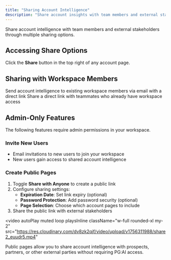 ```yaml
---
title: "Sharing Account Intelligence"
description: "Share account insights with team members and external stakeholders"
---
```


Share account intelligence with team members and external stakeholders through multiple sharing options.

## Accessing Share Options

Click the **Share** button in the top right of any account page.

## Sharing with Workspace Members

<CardGroup cols={2}>
  <Card title="Email Account Plan" icon="envelope">
    Send account intelligence to existing workspace members via email with a direct link
  </Card>
  <Card title="Copy Account Link" icon="link">
    Share a direct link with teammates who already have workspace access
  </Card>
</CardGroup>

## Admin-Only Features

<Warning>
  The following features require admin permissions in your workspace.
</Warning>

### Invite New Users

- Email invitations to new users to join your workspace
- New users gain access to shared account intelligence

### Create Public Pages

1. Toggle **Share with Anyone** to create a public link
2. Configure sharing settings:
   - **Expiration Date**: Set link expiry (optional)
   - **Password Protection**: Add password security (optional)
   - **Page Selection**: Choose which account pages to include
3. Share the public link with external stakeholders

<video
  autoPlay
  muted
  loop
  playsInline
  className="w-full rounded-xl my-2"
  src="https://res.cloudinary.com/dv8zk2qjf/video/upload/v1756311988/share2_euudr5.mp4"
></video>

<Info>
  Public pages allow you to share account intelligence with prospects, partners, or other external parties without requiring PG:AI access.
</Info>